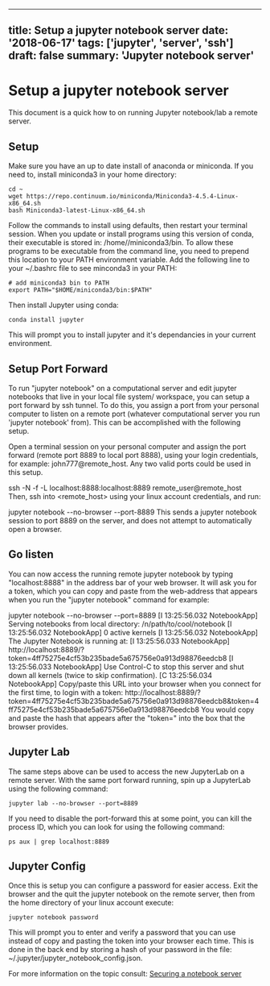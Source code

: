 ---

title: Setup a jupyter notebook server
date: '2018-06-17'
tags: ['jupyter', 'server', 'ssh']
draft: false
summary: 'Jupyter notebook server'
--

# Setup a jupyter notebook server

This document is a quick how to on running Jupyter notebook/lab a remote server.

## Setup

Make sure you have an up to date install of anaconda or miniconda. If you need to, install miniconda3 in your home directory:

```
cd ~
wget https://repo.continuum.io/miniconda/Miniconda3-4.5.4-Linux-x86_64.sh
bash Miniconda3-latest-Linux-x86_64.sh
```

Follow the commands to install using defaults, then restart your terminal session. When you update or install programs using this version of conda, their executable is stored in: /home/<user>/miniconda3/bin. To allow these programs to be executable from the command line, you need to prepend this location to your PATH environment variable. Add the following line to your ~/.bashrc file to see minconda3 in your PATH:

```
# add miniconda3 bin to PATH
export PATH="$HOME/miniconda3/bin:$PATH"
```

Then install Jupyter using conda:

```
conda install jupyter
```

This will prompt you to install jupyter and it's dependancies in your current environment.

## Setup Port Forward

To run "jupyter notebook" on a computational server and edit jupyter notebooks that live in your local file system/ workspace, you can setup a port forward by ssh tunnel. To do this, you assign a port from your personal computer to listen on a remote port (whatever computational server you run 'jupyter notebook' from). This can be accomplished with the following setup.

Open a terminal session on your personal computer and assign the port forward (remote port 8889 to local port 8888), using your login credentials, for example: john777@remote_host. Any two valid ports could be used in this setup.

ssh -N -f -L localhost:8888:localhost:8889 remote_user@remote_host
Then, ssh into <remote_host> using your linux account credentials, and run:

jupyter notebook --no-browser --port-8889
This sends a jupyter notebook session to port 8889 on the server, and does not attempt to automatically open a browser.

## Go listen

You can now access the running remote jupyter notebook by typing "localhost:8888" in the address bar of your web browser. It will ask you for a token, which you can copy and paste from the web-address that appears when you run the "jupyter notebook" command for example:

jupyter notebook --no-browser --port=8889
[I 13:25:56.032 NotebookApp] Serving notebooks from local directory: /n/path/to/cool/notebook
[I 13:25:56.032 NotebookApp] 0 active kernels
[I 13:25:56.032 NotebookApp] The Jupyter Notebook is running at:
[I 13:25:56.033 NotebookApp] http://localhost:8889/?token=4ff75275e4cf53b235bade5a675756e0a913d98876eedcb8
[I 13:25:56.033 NotebookApp] Use Control-C to stop this server and shut down all kernels (twice to skip confirmation).
[C 13:25:56.034 NotebookApp]
Copy/paste this URL into your browser when you connect for the first time,
to login with a token:
http://localhost:8889/?token=4ff75275e4cf53b235bade5a675756e0a913d98876eedcb8&token=4ff75275e4cf53b235bade5a675756e0a913d98876eedcb8
You would copy and paste the hash that appears after the "token=" into the box that the browser provides.

## Jupyter Lab

The same steps above can be used to access the new JupyterLab on a remote server. With the same port forward running, spin up a JupyterLab using the following command:

`jupyter lab --no-browser --port=8889`

If you need to disable the port-forward this at some point, you can kill the process ID, which you can look for using the following command:

`ps aux | grep localhost:8889`

## Jupyter Config

Once this is setup you can configure a password for easier access. Exit the browser and the quit the jupyter notebook on the remote server, then from the home directory of your linux account execute:

```
jupyter notebook password
```

This will prompt you to enter and verify a password that you can use instead of copy and pasting the token into your browser each time. This is done in the back end by storing a hash of your password in the file: ~/.jupyter/jupyter_notebook_config.json.

For more information on the topic consult: [Securing a notebook server](http://jupyter-notebook.readthedocs.io/en/stable/public_server.html)
